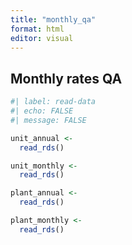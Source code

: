 ```yaml
---
title: "monthly_qa"
format: html
editor: visual
---
```


## Monthly rates QA

```r
#| label: read-data
#| echo: FALSE
#| message: FALSE

unit_annual <- 
  read_rds()

unit_monthly <- 
  read_rds()

plant_annual <- 
  read_rds()

plant_monthly <- 
  read_rds()


```
